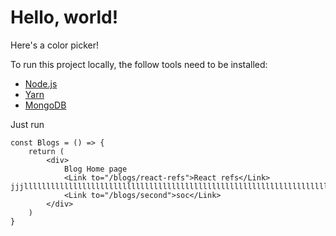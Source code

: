 
<Navbar />

# Hello, world!

Here's a color picker!

To run this project locally, the follow tools need to be installed:

* [Node.js](https://nodejs.org/en/download/)
* [Yarn](https://classic.yarnpkg.com/en/docs/install)
* [MongoDB](https://docs.mongodb.com/manual/administration/install-community/)

Just run
```
const Blogs = () => {
    return (
        <div>
            Blog Home page
            <Link to="/blogs/react-refs">React refs</Link> jjjlllllllllllllllllllllllllllllllllllllllllllllllllllllllllllllllllllllllllllllllllllllllllllllllllll
            <Link to="/blogs/second">soc</Link>
        </div>
    )
}
```
